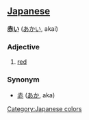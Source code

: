 == [[Japanese]] ==                                          
[[Category:Japanese colors]]

'''[[赤]]い''' ([[あかい]], akai)

===Adjective===
# [[red]]

===Synonym===
* [[赤]] ([[あか]], aka)